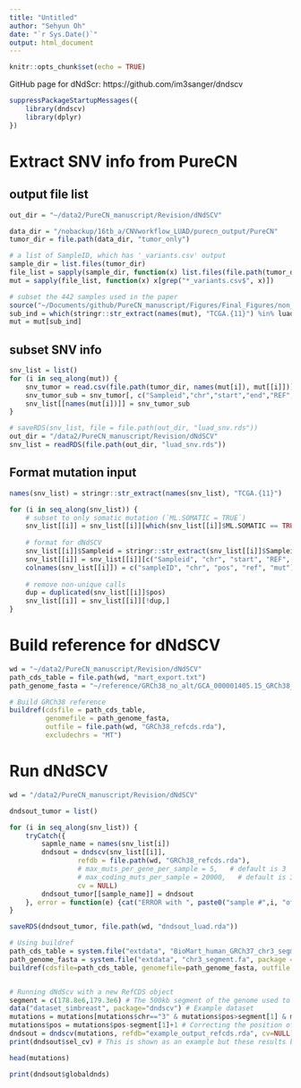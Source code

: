 ```yaml
---
title: "Untitled"
author: "Sehyun Oh"
date: "`r Sys.Date()`"
output: html_document
---
```


```r
knitr::opts_chunk$set(echo = TRUE)
```

GitHub page for dNdScr: https://github.com/im3sanger/dndscv

```r
suppressPackageStartupMessages({
    library(dndscv)
    library(dplyr)
})
```

# Extract SNV info from PureCN
## output file list
```r
out_dir = "~/data2/PureCN_manuscript/Revision/dNdSCV"

data_dir = "/nobackup/16tb_a/CNVworkflow_LUAD/purecn_output/PureCN"
tumor_dir = file.path(data_dir, "tumor_only")

# a list of SampleID, which has '_variants.csv' output
sample_dir = list.files(tumor_dir)
file_list = sapply(sample_dir, function(x) list.files(file.path(tumor_dir, x)))
mut = sapply(file_list, function(x) x[grep("*_variants.csv$", x)])

# subset the 442 samples used in the paper
source("~/Documents/github/PureCN_manuscript/Figures/Final_Figures/non_dup.R")
sub_ind = which(stringr::str_extract(names(mut), "TCGA.{11}") %in% luad_442)
mut = mut[sub_ind]
```

## subset SNV info 
```r
snv_list = list()
for (i in seq_along(mut)) {
    snv_tumor = read.csv(file.path(tumor_dir, names(mut[i]), mut[[i]]))
    snv_tumor_sub = snv_tumor[, c("Sampleid","chr","start","end","REF","ALT", "ML.SOMATIC")]
    snv_list[[names(mut[i])]] = snv_tumor_sub
}
```

```r
# saveRDS(snv_list, file = file.path(out_dir, "luad_snv.rds"))
out_dir = "/data2/PureCN_manuscript/Revision/dNdSCV"
snv_list = readRDS(file.path(out_dir, "luad_snv.rds"))
```

## Format mutation input
```r
names(snv_list) = stringr::str_extract(names(snv_list), "TCGA.{11}")

for (i in seq_along(snv_list)) {
    # subset to only somatic mutation (`ML.SOMATIC = TRUE`)
    snv_list[[i]] = snv_list[[i]][which(snv_list[[i]]$ML.SOMATIC == TRUE),]
    
    # format for dNdSCV
    snv_list[[i]]$Sampleid = stringr::str_extract(snv_list[[i]]$Sampleid, "TCGA.{11}")
    snv_list[[i]] = snv_list[[i]][c("Sampleid", "chr", "start", "REF", "ALT")]
    colnames(snv_list[[i]]) = c("sampleID", "chr", "pos", "ref", "mut")
    
    # remove non-unique calls
    dup = duplicated(snv_list[[i]]$pos)
    snv_list[[i]] = snv_list[[i]][!dup,]
}
```

# Build reference for dNdSCV
```r
wd = "~/data2/PureCN_manuscript/Revision/dNdSCV"
path_cds_table = file.path(wd, "mart_export.txt")
path_genome_fasta = "~/reference/GRCh38_no_alt/GCA_000001405.15_GRCh38_no_alt_analysis_set.fna"

# Build GRCh38 reference
buildref(cdsfile = path_cds_table, 
         genomefile = path_genome_fasta, 
         outfile = file.path(wd, "GRCh38_refcds.rda"), 
         excludechrs = "MT")
```

# Run dNdSCV
```r
wd = "/data2/PureCN_manuscript/Revision/dNdSCV"

dndsout_tumor = list()

for (i in seq_along(snv_list)) {
    tryCatch({
        sapmle_name = names(snv_list[i])
        dndsout = dndscv(snv_list[[i]], 
                 refdb = file.path(wd, "GRCh38_refcds.rda"),
                 # max_muts_per_gene_per_sample = 5,   # default is 3
                 # max_coding_muts_per_sample = 20000,   # default is 3000
                 cv = NULL)
        dndsout_tumor[[sample_name]] = dndsout
    }, error = function(e) {cat("ERROR with ", paste0("sample #",i, "of", sample_name), "\n")})
}
```

```r
saveRDS(dndsout_tumor, file.path(wd, "dndsout_luad.rda"))
```







```r
# Using buildref
path_cds_table = system.file("extdata", "BioMart_human_GRCh37_chr3_segment.txt", package = "dndscv", mustWork = TRUE)
path_genome_fasta = system.file("extdata", "chr3_segment.fa", package = "dndscv", mustWork = TRUE)
buildref(cdsfile=path_cds_table, genomefile=path_genome_fasta, outfile = "example_output_refcds.rda", excludechrs="MT")


# Running dNdScv with a new RefCDS object
segment = c(178.8e6,179.3e6) # The 500kb segment of the genome used to generate the new RefCDS
data("dataset_simbreast", package="dndscv") # Example dataset
mutations = mutations[mutations$chr=="3" & mutations$pos>segment[1] & mutations$pos<segment[2], ] # Restricting the mutations to those inside the segment
mutations$pos = mutations$pos-segment[1]+1 # Correcting the position of the mutations to their position in the reference fasta file used
dndsout = dndscv(mutations, refdb="example_output_refcds.rda", cv=NULL)
print(dndsout$sel_cv) # This is shown as an example but these results based on a few genes should not be trusted
```

```r
head(mutations)
```

```r
print(dndsout$globaldnds)
```

